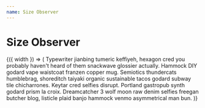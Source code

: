 ```yaml
---
name: Size Observer
---
```


# Size Observer



<Playground>
  <SizeObserver>
    {({ width }) => (
      <Box
        className={`${
          width < 400
            ? "p-2 text-sm bg-blue-200 rounded-sm"
            : "p-4 text-base bg-blue-400 text-white rounded-lg"
        }`}
      >
        Typewriter jianbing tumeric keffiyeh, hexagon cred you probably haven't
        heard of them snackwave glossier actually. Hammock DIY godard vape
        waistcoat franzen copper mug. Semiotics thundercats humblebrag,
        shoreditch taiyaki organic sustainable tacos godard subway tile
        chicharrones. Keytar cred selfies disrupt. Portland gastropub synth
        godard prism la croix. Dreamcatcher 3 wolf moon raw denim selfies
        freegan butcher blog, listicle plaid banjo hammock venmo asymmetrical
        man bun.
      </Box>
    )}
  </SizeObserver>
</Playground>
